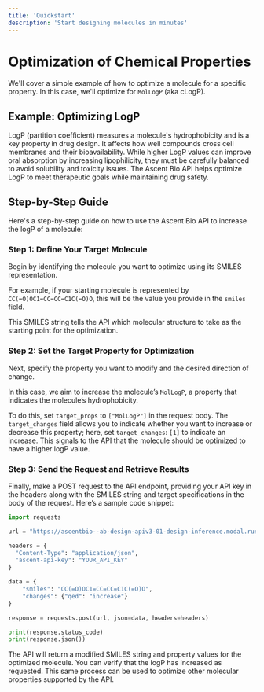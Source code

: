 ```yaml
---
title: 'Quickstart'
description: 'Start designing molecules in minutes'
---
```


# Optimization of Chemical Properties

We'll cover a simple example of how to optimize a molecule for a specific property. In this case, we'll optimize for `MolLogP` (aka cLogP).

## Example: Optimizing LogP


LogP (partition coefficient) measures a molecule's hydrophobicity and is a key property in drug design. It affects how well compounds cross cell membranes and their bioavailability. While higher LogP values can improve oral absorption by increasing lipophilicity, they must be carefully balanced to avoid solubility and toxicity issues. The Ascent Bio API helps optimize LogP to meet therapeutic goals while maintaining drug safety.


## Step-by-Step Guide
Here's a step-by-step guide on how to use the Ascent Bio API to increase the logP of a molecule:

### Step 1: Define Your Target Molecule
Begin by identifying the molecule you want to optimize using its SMILES representation.

For example, if your starting molecule is represented by `CC(=O)OC1=CC=CC=C1C(=O)O`, this will be the value you provide in the `smiles` field. 

This SMILES string tells the API which molecular structure to take as the starting point for the optimization.

### Step 2: Set the Target Property for Optimization

Next, specify the property you want to modify and the desired direction of change.

In this case, we aim to increase the molecule’s `MolLogP`, a property that indicates the molecule’s hydrophobicity. 


To do this, set `target_props` to `["MolLogP"]` in the request body. 
The `target_changes` field allows you to indicate whether you want to increase or decrease this property; here, set `target_changes`: `[1]` to indicate an increase. 
This signals to the API that the molecule should be optimized to have a higher logP value.


### Step 3: Send the Request and Retrieve Results
Finally, make a POST request to the API endpoint, providing your API key in the headers along with the SMILES string and target specifications in the body of the request. Here’s a sample code snippet:


```python
import requests

url = "https://ascentbio--ab-design-apiv3-01-design-inference.modal.run"

headers = {
  "Content-Type": "application/json",
  "ascent-api-key": "YOUR_API_KEY"
}

data = {
    "smiles": "CC(=O)OC1=CC=CC=C1C(=O)O",
    "changes": {"qed": "increase"}
}

response = requests.post(url, json=data, headers=headers)

print(response.status_code)
print(response.json())
```
The API will return a modified SMILES string and property values for the optimized molecule. You can verify that the logP has increased as requested. This same process can be used to optimize other molecular properties supported by the API.
